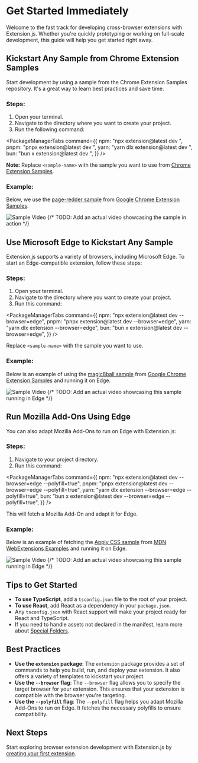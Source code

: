 

<AvatarEmoji emoji="fire" />

# Get Started Immediately

Welcome to the fast track for developing cross-browser extensions with Extension.js. Whether you're quickly prototyping or working on full-scale development, this guide will help you get started right away.

## Kickstart Any Sample from Chrome Extension Samples

Start development by using a sample from the Chrome Extension Samples repository. It's a great way to learn best practices and save time.

### Steps:

1. Open your terminal.
2. Navigate to the directory where you want to create your project.
3. Run the following command:

<PackageManagerTabs
  command={{
    npm: "npx extension@latest dev <sample-name>",
    pnpm: "pnpx extension@latest dev <sample-name>",
    yarn: "yarn dlx extension@latest dev <sample-name>",
    bun: "bun x extension@latest dev <sample-name>",
  }}
/>

**Note:** Replace `<sample-name>` with the sample you want to use from [Chrome Extension Samples](https://github.com/GoogleChrome/chrome-extensions-samples).

### Example:

Below, we use the [page-redder sample](https://github.com/GoogleChrome/chrome-extensions-samples/tree/main/functional-samples/sample.page-redder) from [Google Chrome Extension Samples](https://github.com/GoogleChrome/chrome-extensions-samples).

![Sample Video](https://placehold.co/600x400)
{/* TODO: Add an actual video showcasing the sample in action */}

## Use Microsoft Edge to Kickstart Any Sample

Extension.js supports a variety of browsers, including Microsoft Edge. To start an Edge-compatible extension, follow these steps:

### Steps:

1. Open your terminal.
2. Navigate to the directory where you want to create your project.
3. Run this command:

<PackageManagerTabs
  command={{
    npm: "npx extension@latest dev <sample-name> --browser=edge",
    pnpm: "pnpx extension@latest dev <sample-name> --browser=edge",
    yarn: "yarn dlx extension <sample-name> --browser=edge",
    bun: "bun x extension@latest dev <sample-name> --browser=edge",
  }}
/>

Replace `<sample-name>` with the sample you want to use.

### Example:

Below is an example of using the [magic8ball sample](https://github.com/GoogleChrome/chrome-extensions-samples/tree/main/api-samples/topSites/magic8ball) from [Google Chrome Extension Samples](https://github.com/GoogleChrome/chrome-extensions-samples) and running it on Edge.

![Sample Video](https://placehold.co/600x400)
{/* TODO: Add an actual video showcasing this sample running in Edge */}

## Run Mozilla Add-Ons Using Edge

You can also adapt Mozilla Add-Ons to run on Edge with Extension.js:

### Steps:

1. Navigate to your project directory.
2. Run this command:

<PackageManagerTabs
  command={{
    npm: "npx extension@latest dev <addon-name> --browser=edge --polyfill=true",
    pnpm: "pnpx extension@latest dev <addon-name> --browser=edge --polyfill=true",
    yarn: "yarn dlx extension <addon-name> --browser=edge --polyfill=true",
    bun: "bun x extension@latest dev <addon-name> --browser=edge --polyfill=true",
  }}
/>

This will fetch a Mozilla Add-On and adapt it for Edge.

### Example:

Below is an example of fetching the [Apply CSS sample](https://github.com/mdn/webextensions-examples/tree/main/apply-css) from [MDN WebExtensions Examples](https://github.com/mdn/webextensions-examples) and running it on Edge.

![Sample Video](https://placehold.co/600x400)
{/* TODO: Add an actual video showcasing this sample running in Edge */}

## Tips to Get Started

- **To use TypeScript**, add a `tsconfig.json` file to the root of your project.
- **To use React**, add React as a dependency in your `package.json`.
- Any `tsconfig.json` with React support will make your project ready for React and TypeScript.
- If you need to handle assets not declared in the manifest, learn more about [Special Folders](../features/special-folders.mdx).

## Best Practices

- **Use the `extension` package**: The `extension` package provides a set of commands to help you build, run, and deploy your extension. It also offers a variety of templates to kickstart your project.
- **Use the `--browser` flag**: The `--browser` flag allows you to specify the target browser for your extension. This ensures that your extension is compatible with the browser you're targeting.
- **Use the `--polyfill` flag**: The `--polyfill` flag helps you adapt Mozilla Add-Ons to run on Edge. It fetches the necessary polyfills to ensure compatibility.

## Next Steps

Start exploring browser extension development with Extension.js by [creating your first extension](#).
